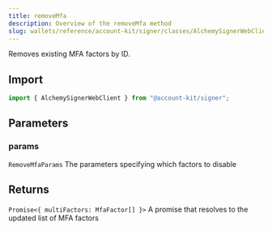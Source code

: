 ```yaml
---
title: removeMfa
description: Overview of the removeMfa method
slug: wallets/reference/account-kit/signer/classes/AlchemySignerWebClient/removeMfa
---
```


Removes existing MFA factors by ID.

## Import

```ts
import { AlchemySignerWebClient } from "@account-kit/signer";
```

## Parameters

### params

`RemoveMfaParams`
The parameters specifying which factors to disable

## Returns

`Promise<{ multiFactors: MfaFactor[] }>`
A promise that resolves to the updated list of MFA factors
